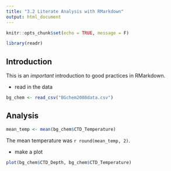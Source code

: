 ```yaml
---
title: "3.2 Literate Analysis with RMarkdown"
output: html_document
---
```


```r
knitr::opts_chunk$set(echo = TRUE, message = F)
```

```r
library(readr)
```

## Introduction 

This is an *important* introduction to good practices in RMarkdown. 

* read in the data


```r
bg_chem <- read_csv("BGchem2008data.csv")

```

## Analysis

```r
mean_temp <- mean(bg_chem$CTD_Temperature)
```

The mean temperature was `r round(mean_temp, 2)`.

* make a plot
```r
plot(bg_chem$CTD_Depth, bg_chem$CTD_Temperature)
```

